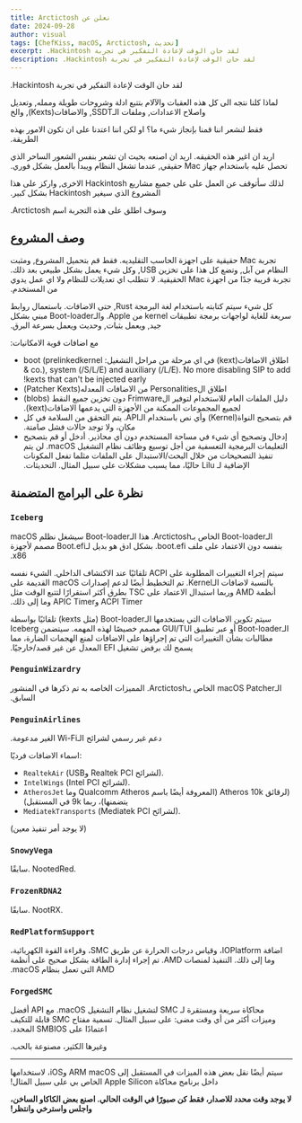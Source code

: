 ```yaml
---
title: ‫نعلن عن Arctictosh‬
date: 2024-09-28
author: visual
tags: [ChefKiss, macOS, Arctictosh, تحديث]
excerpt: ‫لقد حان الوقت لإعادة التفكير في تجربة Hackintosh.‬
description: ‫لقد حان الوقت لإعادة التفكير في تجربة Hackintosh.‬
---
```


‫لقد حان الوقت لإعادة التفكير في تجربة Hackintosh.‬

‫لماذا كلنا نتجه الى كل هذه العقبات والآلام بتتبع ادلة وشروحات طويلة وممله, وتعديل واصلاح الاعدادات, وملفات الـSSDT, والاضافات(Kexts), والخ‬

‫فقط لنشعر اننا قمنا بإنجاز شيء ما؟ او لكن اننا اعتدنا  على ان تكون الامور بهذه الطريقة.‬

‫اريد ان اغير هذه الحقيقه. اريد ان اصنعه بحيث ان تشعر بنفس الشعور الساحر الذي تحصل عليه باستخدام جهاز Mac حقيقي, عندما تشغل النظام ويبدأ بالعمل بشكل فوري.‬

‫لذلك سأتوقف عن العمل على على جميع مشاريع Hackintosh الاخرى, واركز على هذا المشروع الذي سيغير Hackintosh بشكل كبير.‬

‫وسوف اطلق على هذه التجربة اسم Arctictosh.‬

## ‫وصف المشروع‬

‫تجربة Mac حقيقية على اجهزة الحاسب التقليديه. فقط قم بتحميل المشروع, ومثبت النظام من آبل, وتضع كل هذا على تخزين USB, وكل شيء يعمل بشكل طبيعي بعد ذلك. تجربة قريبة جدًا من اجهزة Mac الحقيقية. لا تتطلب اي تعديلات للنظام ولا اي عمل يدوي من المستخدم.‬

‫كل شيء سيتم كتابته باستخدام لغة البرمجة Rust, حتى الاضافات. باستعمال روابط سريعة للغاية لواجهات برمجة تطبيقات kernel من Apple. والـBoot-loader مبني بشكل جيد, ويعمل بثبات, وحديث ويعمل بسرعة البرق.‬

‫مع اضافات قوية الامكانيات:‬
- ‫اطلاق الاضافات(kext) في اي مرحلة من مراحل التشغيل: boot (prelinkedkernel & co.), system (/S/L/E) and auxiliary (/L/E). No more disabling SIP to add kexts that can't be injected early!‬
- ‫اطلاق الPersonalities من الاضافات المعدله(Patcher Kexts)‬
- ‫دليل الملفات العام للاستخدام لتوفير الFrimware دون تخزين جميع النقط (blobs) لجميع المجموعات الممكنة من الأجهزة التي يدعمها الاضافات(kext).‬
- ‫قم بتصحيح النواة(Kernel) وأي نص باستخدام الـAPI. يتم التحقق من السلامة في كل مكان، ولا توجد حالات فشل صامتة.‬
- ‫إدخال وتصحيح أي شيء في مساحة المستخدم دون أي محاذير. أدخل أو قم بتصحيح التعليمات البرمجية التعسفية من أجل توسيع وظائف نظام التشغيل macOS. لن يتم تنفيذ التصحيحات من خلال البحث/الاستبدال على الملفات مثلما تفعل المكونات الإضافية لـ Lilu حاليًا، مما يسبب مشكلات على سبيل المثال. التحديثات.‬

## ‫نظرة على البرامج المتضمنة‬

### `Iceberg`

‫الـBoot-loader الخاص بـArctictosh. هذا الـBoot-loader سيشغل نظلم macOS بنفسه دون الاعتماد على ملف boot.efi. بشكل ادق هو بديل لـBoot.efi مصمم لأجهزة x86.‬

‫سيتم إجراء التغييرات المطلوبة على ACPI تلقائيًا عند الاكتشاف الداخلي. الشيء نفسه بالنسبة لاضافات الـKernel. تم التخطيط أيضًا لدعم إصدارات macOS القديمة على أنظمة AMD وربما استبدال الاعتماد على TSC بطرق أكثر استقرارًا لتتبع الوقت مثل ACPI Timer وAPIC Timer وما إلى ذلك.‬

‫سيتم تكوين الاضافات التي يستخدمها الـBoot-loader (مثل kexts) تلقائيًا بواسطة الـBoot-loader أو عبر تطبيق GUI/TUI مصمم خصيصًا لهذه المهمه. سيتضمن Iceberg مطالبات بشأن التغييرات التي تم إجراؤها على الاضافات لمنع الهجمات الضارة، مما يسمح لك برفض تشغيل EFI المعدل عن غير قصد/خارجيًا.‬

### `PenguinWizardry`

‫الـmacOS Patcher الخاص بـArctictosh. المميزات الخاصه به تم ذكرها في المنشور السابق.‬

### `PenguinAirlines`

‫دعم غير رسمي لشرائح الـWi-Fi الغير مدعومة.‬

‫اسماء الاضافات فرديًا‬:

- `RealtekAir` (‫لشرائح Realtek PCI وUSB‬).
- `IntelWings` (‫لشرائح Intel PCI‬).
- `AtherosJet` ‫(لرقائق Atheros 10k (المعروفة أيضًا باسم Qualcomm Atheros وما يتضمنها)، ربما 9k في المستقبل)‬
- `MediatekTransports` (‫لشرائح Mediatek PCI‬).

(‫لا يوجد أمر تنفيذ معين‬)

### `SnowyVega`

‫سابقًا‬. NootedRed.

### `FrozenRDNA2`

‫سابقًا‬. NootRX.

### `RedPlatformSupport`

‫اضافة IOPlatform، وقياس درجات الحرارة عن طريق SMC، وقراءة القوة الكهربائية، وما إلى ذلك. التنفيذ لمنصات AMD. تم إجراء إدارة الطاقة بشكل صحيح على أنظمة AMD التي تعمل بنظام macOS.‬
### `ForgedSMC`

‫ محاكاة سريعة ومستقرة لـ SMC لتشغيل نظام التشغيل macOS. مع API أفضل وميزات أكثر من أي وقت مضى: على سبيل المثال. تسمية مفتاح SMC قابلة للتكيف اعتمادًا على SMBIOS المحدد.‬

‫وغيرها الكثير، مصنوعة بالحب.‬

--------

‫سيتم أيضًا نقل بعض هذه الميزات في المستقبل إلى ARM macOS وiOS، لاستخدامها داخل برنامج محاكاة Apple Silicon الخاص بي على سبيل المثال!‬

‫**لا يوجد وقت محدد للاصدار، فقط كن صبورًا في الوقت الحالي. اصنع بعض الكاكاو الساخن، واجلس واسترخي وانتظر!**‬

